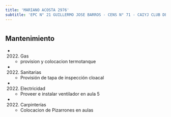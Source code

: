 ```yaml
---
title: 'MARIANO ACOSTA 2976'
subtitle: 'EPC N° 21 GUILLERMO JOSE BARROS - CENS N° 71 - CAIYJ CLUB DE JOVENES FATIMA'
---
```


#


## Mantenimiento

*  (2022) Gas 
    + provision y colocacion termotanque

*  (2022) Sanitarias 
    + Provisión de tapa de inspección cloacal

*  (2022) Electricidad 
    + Proveer e instalar ventilador en aula 5

*  (2022) Carpinterías 
    + Colocacion de Pizarrones en aulas



